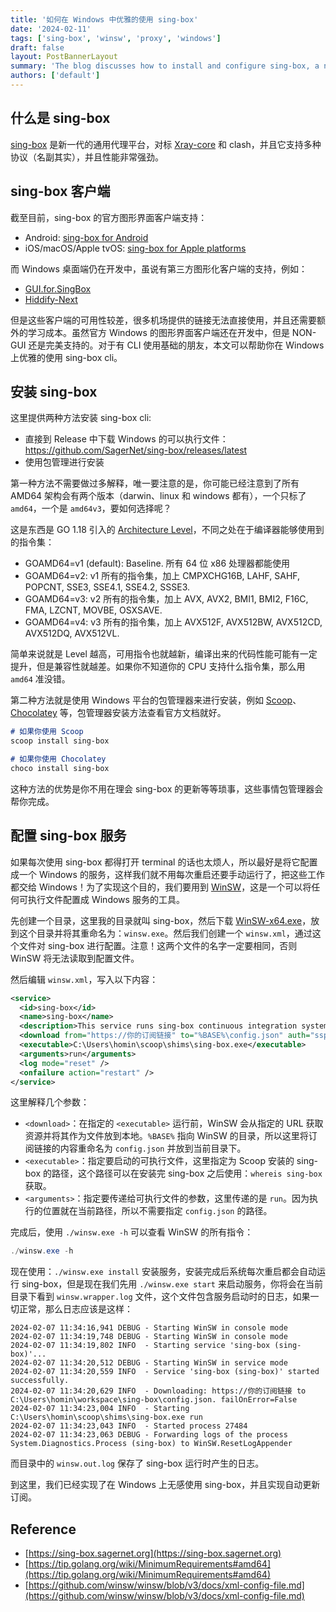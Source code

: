 ```yaml
---
title: '如何在 Windows 中优雅的使用 sing-box'
date: '2024-02-11'
tags: ['sing-box', 'winsw', 'proxy', 'windows']
draft: false
layout: PostBannerLayout
summary: 'The blog discusses how to install and configure sing-box, a next-generation universal proxy platform, on Windows using direct download or package managers, and outlines setting it up as a Windows service for automatic execution using WinSW.'
authors: ['default']
---
```


## 什么是 sing-box

[sing-box](https://github.com/SagerNet/sing-box) 是新一代的通用代理平台，对标 [Xray-core](https://github.com/XTLS/Xray-core) 和 clash，并且它支持多种协议（名副其实），并且性能非常强劲。

## sing-box 客户端

截至目前，sing-box 的官方图形界面客户端支持：

- Android: [sing-box for Android](https://sing-box.sagernet.org/zh/clients/android/)
- iOS/macOS/Apple tvOS: [sing-box for Apple platforms](https://sing-box.sagernet.org/zh/clients/apple/)

而 Windows 桌面端仍在开发中，虽说有第三方图形化客户端的支持，例如：

- [GUI.for.SingBox](https://github.com/GUI-for-Cores/GUI.for.SingBox)
- [Hiddify-Next](https://github.com/hiddify/hiddify-next)

但是这些客户端的可用性较差，很多机场提供的链接无法直接使用，并且还需要额外的学习成本。虽然官方 Windows 的图形界面客户端还在开发中，但是 NON-GUI 还是完美支持的。对于有 CLI 使用基础的朋友，本文可以帮助你在 Windows 上优雅的使用 sing-box cli。

## 安装 sing-box

这里提供两种方法安装 sing-box cli:

- 直接到 Release 中下载 Windows 的可以执行文件：https://github.com/SagerNet/sing-box/releases/latest
- 使用包管理进行安装

第一种方法不需要做过多解释，唯一要注意的是，你可能已经注意到了所有 AMD64 架构会有两个版本（darwin、linux 和 windows 都有），一个只标了 `amd64`，一个是 `amd64v3`，要如何选择呢？

这是东西是 GO 1.18 引入的 [Architecture Level](https://tip.golang.org/wiki/MinimumRequirements#amd64)，不同之处在于编译器能够使用到的指令集：

- GOAMD64=v1 (default): Baseline. 所有 64 位 x86 处理器都能使用
- GOAMD64=v2: v1 所有的指令集，加上 CMPXCHG16B, LAHF, SAHF, POPCNT, SSE3, SSE4.1, SSE4.2, SSSE3.
- GOAMD64=v3: v2 所有的指令集，加上 AVX, AVX2, BMI1, BMI2, F16C, FMA, LZCNT, MOVBE, OSXSAVE.
- GOAMD64=v4: v3 所有的指令集，加上 AVX512F, AVX512BW, AVX512CD, AVX512DQ, AVX512VL.

简单来说就是 Level 越高，可用指令也就越新，编译出来的代码性能可能有一定提升，但是兼容性就越差。如果你不知道你的 CPU 支持什么指令集，那么用 `amd64` 准没错。

第二种方法就是使用 Windows 平台的包管理器来进行安装，例如 [Scoop](https://scoop.sh/)、[Chocolatey](https://chocolatey.org/) 等，包管理器安装方法查看官方文档就好。

```markdown
# 如果你使用 Scoop
scoop install sing-box

# 如果你使用 Chocolatey
choco install sing-box
```

这种方法的优势是你不用在理会 sing-box 的更新等等琐事，这些事情包管理器会帮你完成。

## 配置 sing-box 服务

如果每次使用 sing-box 都得打开 terminal 的话也太烦人，所以最好是将它配置成一个 Windows 的服务，这样我们就不用每次重启还要手动运行了，把这些工作都交给 Windows！为了实现这个目的，我们要用到 [WinSW](https://github.com/winsw/winsw)，这是一个可以将任何可执行文件配置成 Windows 服务的工具。

先创建一个目录，这里我的目录就叫 sing-box，然后下载 [WinSW-x64.exe](https://github.com/winsw/winsw/releases/tag/v2.12.0)，放到这个目录并将其重命名为：`winsw.exe`。然后我们创建一个 `winsw.xml`，通过这个文件对 sing-box 进行配置。注意！这两个文件的名字一定要相同，否则 WinSW 将无法读取到配置文件。

然后编辑 `winsw.xml`，写入以下内容：

```xml
<service>
  <id>sing-box</id>
  <name>sing-box</name>
  <description>This service runs sing-box continuous integration system.</description>
  <download from="https://你的订阅链接" to="%BASE%\config.json" auth="sspi" />
  <executable>C:\Users\homin\scoop\shims\sing-box.exe</executable>
  <arguments>run</arguments>
  <log mode="reset" />
  <onfailure action="restart" />
</service>
```

这里解释几个参数：

- `<download>`：在指定的 `<executable>` 运行前，WinSW 会从指定的 URL 获取资源并将其作为文件放到本地。`%BASE%` 指向 WinSW 的目录，所以这里将订阅链接的内容重命名为 `config.json` 并放到当前目录下。
- `<executable>`：指定要启动的可执行文件，这里指定为 Scoop 安装的 sing-box 的路径，这个路径可以在安装完 sing-box 之后使用：`whereis sing-box` 获取。
- `<arguments>`：指定要传递给可执行文件的参数，这里传递的是 `run`。因为执行的位置就在当前路径，所以不需要指定 `config.json` 的路径。

完成后，使用 `./winsw.exe -h` 可以查看 WinSW 的所有指令：

```powershell
./winsw.exe -h
```

现在使用：`./winsw.exe install` 安装服务，安装完成后系统每次重启都会自动运行 sing-box，但是现在我们先用 `./winsw.exe start` 来启动服务，你将会在当前目录下看到 `winsw.wrapper.log` 文件，这个文件包含服务启动时的日志，如果一切正常，那么日志应该是这样：

```
2024-02-07 11:34:16,941 DEBUG - Starting WinSW in console mode
2024-02-07 11:34:19,748 DEBUG - Starting WinSW in console mode
2024-02-07 11:34:19,802 INFO  - Starting service 'sing-box (sing-box)'...
2024-02-07 11:34:20,512 DEBUG - Starting WinSW in service mode
2024-02-07 11:34:20,559 INFO  - Service 'sing-box (sing-box)' started successfully.
2024-02-07 11:34:20,629 INFO  - Downloading: https://你的订阅链接 to C:\Users\homin\workspace\sing-box\config.json. failOnError=False
2024-02-07 11:34:23,004 INFO  - Starting C:\Users\homin\scoop\shims\sing-box.exe run
2024-02-07 11:34:23,043 INFO  - Started process 27484
2024-02-07 11:34:23,063 DEBUG - Forwarding logs of the process System.Diagnostics.Process (sing-box) to WinSW.ResetLogAppender
```

而目录中的 `winsw.out.log` 保存了 sing-box 运行时产生的日志。

到这里，我们已经实现了在 Windows 上无感使用 sing-box，并且实现自动更新订阅。

## Reference

- [https://sing-box.sagernet.org](https://sing-box.sagernet.org)
- [https://tip.golang.org/wiki/MinimumRequirements#amd64](https://tip.golang.org/wiki/MinimumRequirements#amd64)
- [https://github.com/winsw/winsw/blob/v3/docs/xml-config-file.md](https://github.com/winsw/winsw/blob/v3/docs/xml-config-file.md)
